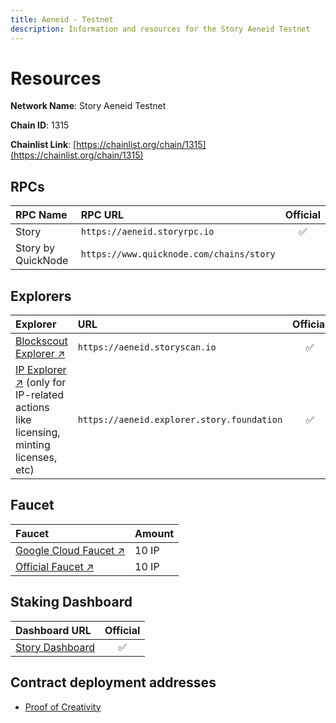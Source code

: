```yaml
---
title: Aeneid - Testnet
description: Information and resources for the Story Aeneid Testnet
---
```


# Resources

**Network Name**: Story Aeneid Testnet

**Chain ID**: 1315

**Chainlist Link**: [https://chainlist.org/chain/1315](https://chainlist.org/chain/1315)

## RPCs

| RPC Name           | RPC URL                                  | Official |
| :----------------- | :--------------------------------------- | :------: |
| Story              | `https://aeneid.storyrpc.io`             |    ✅    |
| Story by QuickNode | `https://www.quicknode.com/chains/story` |          |

## Explorers

| Explorer                                                                                                                       | URL                                        | Official |
| :----------------------------------------------------------------------------------------------------------------------------- | :----------------------------------------- | :------: |
| [Blockscout Explorer ↗️](https://aeneid.storyscan.io)                                                                          | `https://aeneid.storyscan.io`              |    ✅    |
| [IP Explorer ↗️](https://aeneid.explorer.story.foundation) (only for IP-related actions like licensing, minting licenses, etc) | `https://aeneid.explorer.story.foundation` |    ✅    |

## Faucet

| Faucet                                                                                  | Amount |
| :-------------------------------------------------------------------------------------- | :----- |
| [Google Cloud Faucet ↗️](https://cloud.google.com/application/web3/faucet/story/aeneid) | 10 IP  |
| [Official Faucet ↗️](https://aeneid.faucet.story.foundation/)                           | 10 IP  |

## Staking Dashboard

| Dashboard URL                                               | Official |
| :---------------------------------------------------------- | :------: |
| [Story Dashboard](https://aeneid.staking.story.foundation/) |    ✅    |

## Contract deployment addresses

- [Proof of Creativity](/developers/deployed-smart-contracts)
